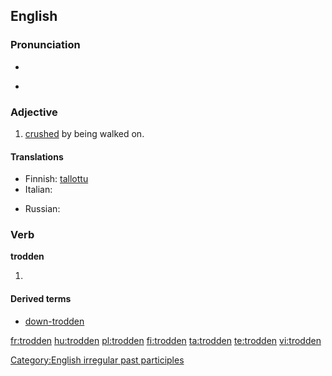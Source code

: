 ==English==

===Pronunciation===
* {{IPA|/ˈtɻɔdən/}}
* {{audio|En-us-trodden.ogg|Audio (US)}}
*: {{rhymes|ɒdən}}

===Adjective===
{{en-adj}}

# [[crushed]] by being walked on.

====Translations====
{{trans-top|crushed by being walked on}}
* Finnish: [[tallottu]]
* Italian: {{t-|it|calpestato}}
{{trans-mid}}
* Russian: {{t|ru|раздавлен|sc=Cyrl}}
{{trans-bottom}}

===Verb===
'''trodden'''

# {{past participle of|[[tread]]}}

====Derived terms====
* [[down-trodden]]

[[Category:English irregular past participles]]

[[fr:trodden]]
[[hu:trodden]]
[[pl:trodden]]
[[fi:trodden]]
[[ta:trodden]]
[[te:trodden]]
[[vi:trodden]]